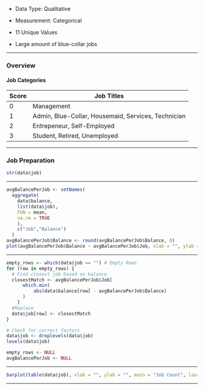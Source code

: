 -   Data Type: Qualitative

-   Measurement: Categorical

-   11 Unique Values

-   Large amount of blue-collar jobs

------------------------------------------------------------------------

### Overview

#### Job Categories

| Score | Job Titles                                          |
|-------|-----------------------------------------------------|
| 0     | Management                                          |
| 1     | Admin, Blue-Collar, Housemaid, Services, Technician |
| 2     | Entrepeneur, Self-Employed                          |
| 3     | Student, Retired, Unemployed                        |

------------------------------------------------------------------------

### Job Preparation

```r
str(data$job)
```

------------------------------------------------------------------------

```r
avgBalancePerJob <- setNames(
  aggregate(
    data$balance, 
    list(data$job), 
    FUN = mean, 
    na.rm = TRUE
    ),
    c("Job","Balance")
  )
avgBalancePerJob$Balance <- round(avgBalancePerJob$Balance, 0)
plot(avgBalancePerJob$Balance ~ avgBalancePerJob$Job, xlab = "", ylab = "", main = "Mean by Job", las=2)
```

------------------------------------------------------------------------

```r
empty_rows <- which(data$job == "") # Empty Rows
for (row in empty_rows) {
  # Find closest job based on balance
  closestMatch <- avgBalancePerJob$Job[
      which.min(
          abs(data$balance[row] - avgBalancePerJob$Balance)
      )
    ]
  #Replace
  data$job[row] <- closestMatch
}

# Check for correct factors
data$job <- droplevels(data$job)
levels(data$job)
```

```r
empty_rows <- NULL
avgBalancePerJob <- NULL
```

------------------------------------------------------------------------

```r
barplot(table(data$job), xlab = "", ylab = "", main = "Job Count", las=2, cex.names = 0.8)
```

------------------------------------------------------------------------

